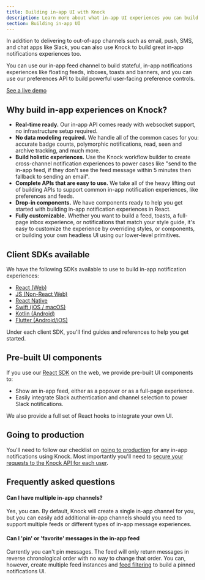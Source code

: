 ```yaml
---
title: Building in-app UI with Knock
description: Learn more about what in-app UI experiences you can build in Knock with our APIs and SDKs.
section: Building in-app UI
---
```


In addition to delivering to out-of-app channels such as email, push, SMS, and chat apps like Slack, you can also use Knock to build great in-app notifications experiences too.

You can use our in-app feed channel to build stateful, in-app notifications experiences like floating feeds, inboxes, toasts and banners, and you can use our preferences API to build powerful user-facing preference controls.

[See a live demo](https://knock-in-app-notifications-react.vercel.app/)

## Why build in-app experiences on Knock?

- **Real-time ready.** Our in-app API comes ready with websocket support, no infrastructure setup required.
- **No data modeling required.** We handle all of the common cases for you: accurate badge counts, polymorphic notifications, read, seen and archive tracking, and much more.
- **Build holistic experiences.** Use the Knock workflow builder to create cross-channel notification experiences to power cases like "send to the in-app feed, if they don't see the feed message within 5 minutes then fallback to sending an email".
- **Complete APIs that are easy to use.** We take all of the heavy lifting out of building APIs to support common in-app notification experiences, like preferences and feeds.
- **Drop-in components.** We have components ready to help you get started with building in-app notification experiences in React.
- **Fully customizable.** Whether you want to build a feed, toasts, a full-page inbox experience, or notifications that match your style guide, it's easy to customize the experience by overriding styles, or components, or building your own headless UI using our lower-level primitives.

## Client SDKs available

We have the following SDKs available to use to build in-app notification experiences:

- [React (Web)](/in-app-ui/react/overview)
- [JS (Non-React Web)](/in-app-ui/javascript/overview)
- [React Native](/in-app-ui/react-native/overview)
- [Swift (iOS / macOS)](/in-app-ui/ios/overview)
- [Kotlin (Android)](/in-app-ui/android/overview)
- [Flutter (Android/iOS)](/in-app-ui/flutter/overview)

Under each client SDK, you'll find guides and references to help you get started.

## Pre-built UI components

If you use our [React SDK](/in-app-ui/react/overview) on the web, we provide pre-built UI components to:

- Show an in-app feed, either as a popover or as a full-page experience.
- Easily integrate Slack authentication and channel selection to power Slack notifications.

We also provide a full set of React hooks to integrate your own UI.

## Going to production

You'll need to follow our checklist on [going to production](/getting-started/going-to-production) for any in-app notifications using Knock. Most importantly you'll need to [secure your requests to the Knock API for each user](/in-app-ui/security-and-authentication).

## Frequently asked questions

#### Can I have multiple in-app channels?

Yes, you can. By default, Knock will create a single in-app channel for you, but you can easily add additional in-app channels should you need to support multiple feeds or different types of in-app message experiences.

#### Can I 'pin' or 'favorite' messages in the in-app feed

Currently you can't pin messages. The feed will only return messages in reverse chronological order with no way to change that order. You can, however, create multiple feed instances and [feed filtering](/in-app-ui/api-overview#filtering-in-app-notifications) to build a pinned notifications UI.

